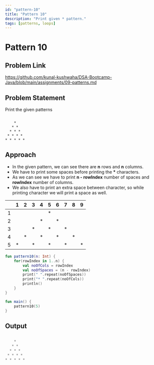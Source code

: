 ```yaml
---
id: "pattern-10"
title: "Pattern 10"
description: "Print given * pattern."
tags: [patterns, loops]
---
```




# Pattern 10

## Problem Link

https://github.com/kunal-kushwaha/DSA-Bootcamp-Java/blob/main/assignments/09-patterns.md

## Problem Statement

Print the given patterns

```text

    * 
   * * 
  * * * 
 * * * * 
* * * * * 

```
## Approach

- In the given pattern, we can see there are **n** rows and **n** columns.
- We have to print some spaces before printing the **\*** characters.
- As we can see we have to print **n - rowIndex** number of spaces and **rowIndex** number of columns. 
- We also have to print an extra space between character, so while printing character we will print a space as well.

<TableWrapper rows="5" cols="5">

|   	| 1 	| 2 	| 3 	| 4 	| 5 	| 6 	| 7 	| 8 	| 9 	|
|:-:	|:-:	|:-:	|:-:	|:-:	|:-:	|:-:	|:-:	|:-:	|:-:	|
| 1 	|   	|   	|   	|   	| * 	|   	|   	|   	|   	|
| 2 	|   	|   	|   	| * 	|   	| * 	|   	|   	|   	|
| 3 	|   	|   	| * 	|   	| * 	|   	| * 	|   	|   	|
| 4 	|   	| * 	|   	| * 	|   	| * 	|   	| * 	|   	|
| 5 	| * 	|   	| * 	|   	| * 	|   	| * 	|   	| * 	|

</TableWrapper>

<Tabs>
<TabItem value="kotlin" label="Kotlin">
<SolutionAuthor name="@msvhora"/>

```kt
fun pattern10(n: Int) {
    for(rowIndex in 1..n) {
		val noOfCols = rowIndex
        val noOfSpaces = (n - rowIndex)
        print(" ".repeat(noOfSpaces))
        print("* ".repeat(noOfCols))
        println()
    }
}

fun main() {	
    pattern10(5)
}
```
</TabItem>
</Tabs>

## Output

```kt

    * 
   * * 
  * * * 
 * * * * 
* * * * * 

```
